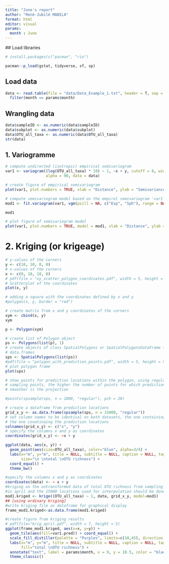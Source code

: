 ```yaml
---
title: "June's report"
author: "René-Jubilé MABILA"
format: html
editor: visual
params:
  month : June
---
```


\## Load libraries

```r
# install.packages(c("pacman", "rio")

pacman::p_load(gstat, tidyverse, sf, sp)
```

## Load data

```r
data <- read.table(file = "data/Data_Example_1.txt", header = T, sep = "\t") %>% 
  filter(month == params$month)
```

## Wrangling data

```r
data$sampleID <- as.numeric(data$sampleID)
data$subplot <- as.numeric(data$subplot)
data$OTU_all_taxa <- as.numeric(data$OTU_all_taxa)
str(data)
```

## 1. Variogramme

```r
# compute undirected (isotropic) empirical semivariogram
var1 <- variogram((log(OTU_all_taxa) * 10) ~ 1, ~x + y, cutoff = 8, width = 1, 
                  alpha = 90, data = data)

# create figure of empirical semivariogram
plot(var1, plot.numbers = TRUE, xlab = "Distance", ylab = "Semivariance", cex = 1, cex.axis = 2)

```

```r
# compute semivariogram model based on the empiral semivariogram 'var1'
mod1 <- fit.variogram(var1, vgm(psill = NA, c("Exp", "Sph"), range = NA, 1), fit.sills = TRUE, fit.ranges = TRUE, fit.method = 1)

mod1
```

```r
# plot figure of semivariogram model
plot(var1, plot.numbers = TRUE, model = mod1, xlab = "Distance", ylab = "Semivariance")
```

# 2. Kriging (or krigeage)

```r

# y-values of the corners
y <- c(10, 10, 0, 0)
# x-values of the corners
x <- c(0, 10, 10, 0)
# pdf(file = "xy_scatter_polygon_coordinates.pdf", width = 5, height = 5.5)
# Scatterplot of the coordinates
plot(x, y)
```

```r
# adding a square with the coordinates defined by x and y
#polygon(x, y, border = "red")
```

```r
# create matrix from x and y coordinates of the corners
xym <- cbind(x, y)
xym
```

```r
p <- Polygon(xym)

# create list of Polygon object
ps <- Polygons(list(p), 1)
# create objects of class SpatialPolygons or SpatialPolygonsDataFrame from lists of Polygons objects and
# data.frames
sps <- SpatialPolygons(list(ps))
#pdf(file = "polygon_with_prediction_points.pdf", width = 5, height = 5)
# plot polygon frame
plot(sps)
```

```r
# show points for prediction locations within the polygon, using regular sampling methods, n = number of
# sampling points, the higher the number of points for which predictions should be calculated, the
# smoother is the projection

#points(spsample(sps, n = 1000, "regular"), pch = 20)
```

```r
# create a dataframe from prediction locations
grid_x_y <- as.data.frame(spsample(sps, n = 15000, "regular"))
# set column names to be identical on both datasets, the one containing the original measurement data and
# the one conatinaing the prediction locations
colnames(grid_x_y) <- c("x", "y")
# specify the columns x and y as coordinates
coordinates(grid_x_y) <- ~x + y
```

```r
ggplot(data, aes(x, y)) +
  geom_point(aes(size=OTU_all_taxa), color="blue", alpha=3/4) +
  labs(x="m", y="m", title = NULL, subtitle = NULL, caption = NULL, tag = NULL,
       size="\n \ntotal \nOTU richness") +
  coord_equal() +
  theme_bw()
```

```r
#specify the columns x and y as coordinates
coordinates(data) <- ~ x + y
#kriging on the untransformed data of total OTU richness from sampling locations
#in april and the 15000 locations used for interpolation should be done
mod1.kriged <- krige((OTU_all_taxa) ~ 1, data, grid_x_y, model=mod1)
## [using ordinary kriging]
#write kriging file as dataframe for graphical display
frame_mod1.kriged<-as.data.frame(mod1.kriged)
```

```r
#create figure from kriging results
# pdf(file="krig_april.pdf", width = 7, height = 5)
ggplot(frame_mod1.kriged, aes(x=x, y=y)) +
  geom_tile(aes(fill=var1.pred)) + coord_equal() +
  scale_fill_distiller(palette = "Purples", limits=c(10,45), direction = 1)+
  labs(x="m", y="m", title = NULL, subtitle = NULL, caption = NULL, tag = NULL,
       fill="total \nOTU richness") +
  annotate("text", label = params$month, x = 9, y = 10.5, color = "black")+
  theme_classic()
```
